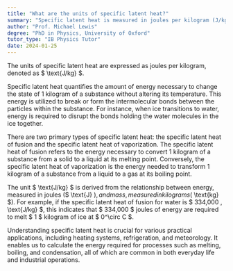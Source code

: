 ```yaml
---
title: "What are the units of specific latent heat?"
summary: "Specific latent heat is measured in joules per kilogram (J/kg), indicating the amount of energy required to change the state of a substance without changing its temperature."
author: "Prof. Michael Lewis"
degree: "PhD in Physics, University of Oxford"
tutor_type: "IB Physics Tutor"
date: 2024-01-25
---
```


The units of specific latent heat are expressed as joules per kilogram, denoted as $ \text{J/kg} $.

Specific latent heat quantifies the amount of energy necessary to change the state of 1 kilogram of a substance without altering its temperature. This energy is utilized to break or form the intermolecular bonds between the particles within the substance. For instance, when ice transitions to water, energy is required to disrupt the bonds holding the water molecules in the ice together.

There are two primary types of specific latent heat: the specific latent heat of fusion and the specific latent heat of vaporization. The specific latent heat of fusion refers to the energy necessary to convert 1 kilogram of a substance from a solid to a liquid at its melting point. Conversely, the specific latent heat of vaporization is the energy needed to transform 1 kilogram of a substance from a liquid to a gas at its boiling point.

The unit $ \text{J/kg} $ is derived from the relationship between energy, measured in joules ($ \text{J} $), and mass, measured in kilograms ($ \text{kg} $). For example, if the specific latent heat of fusion for water is $ 334,000 \, \text{J/kg} $, this indicates that $ 334,000 $ joules of energy are required to melt $ 1 $ kilogram of ice at $ 0^\circ C $.

Understanding specific latent heat is crucial for various practical applications, including heating systems, refrigeration, and meteorology. It enables us to calculate the energy required for processes such as melting, boiling, and condensation, all of which are common in both everyday life and industrial operations.
    